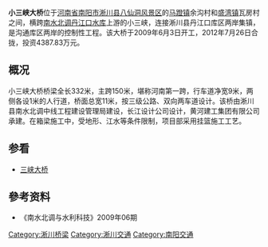 {{coord|33|52|46.42|N|111|32|21.47|E|scale:7000000|display=title}}
{{Infobox_Bridge
|bridge_name= 小三峡大桥
|image= 
|caption= 
|official_name= 
|also_known_as=
|carries= 
|crosses= [[丹江口水库|丹江口水库]]上游的小三峡
|locale= [[河南省|河南省]][[南阳市|南阳市]][[淅川县|淅川县]]
|maint= 
|id= 
|design= 
|mainspan= 
|length= 
|width= 
|clearance= 
|below= 
|traffic= 
|open= 
|closed= 
|toll= 
|map_cue= 
|map_image= 
|map_text= 
|map_width= 
|coordinates={{coord|33|52|46.42|N|111|32|21.47|E}}
|lat= 
|long= 
}}
'''小三峡大桥'''位于[[河南省|河南省]][[南阳市|南阳市]][[淅川县|淅川县]][[淅川八仙洞|八仙洞风景区]]的[[马蹬镇|马蹬镇]]余沟村和[[盛湾镇|盛湾镇]]瓦房村之间，横跨[[南水北调|南水北调]][[丹江口水库|丹江口水库]]上游的小三峡，连接淅川县丹江口库区两岸集镇，是沟通库区两岸的控制性工程。该大桥于2009年6月3日开工，2012年7月26日合拢，投资4387.83万元。

==概况==
小三峡大桥桥梁全长332米，主跨150米，堪称河南第一跨，行车道净宽9米，两侧各设1米的人行道，桥面总宽11米，按三级公路、双向两车道设计。该桥由淅川县南水北调中线工程建设管理局建设，长江设计公司设计，黄河建工集团有限公司承建。在箱梁施工中，受地形、江水等条件限制，项目部采用挂篮施工工艺。

==参看==
*[[三峡大桥|三峡大桥]]

== 參考资料 ==
*《南水北调与水利科技》2009年06期


[[Category:淅川桥梁|Category:淅川桥梁]]
[[Category:淅川交通|Category:淅川交通]]
[[Category:南阳交通|Category:南阳交通]]